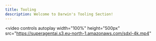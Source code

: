 ```yaml
---
title: Tooling
description: Welcome to Darwin's Tooling Section!
---
```




<Cards>
  <Card
    title="AlphaFold"
    icon="fa-solid fa-dna"
    href="./docs/pages/alphafold.mdx"
  />
  <Card
    title="RFDiffusion"
    icon="fa-solid fa-stream"
    href="./docs/pages/rfdiffusion.mdx"
  />
  <Card
    title="FASTQC"
    icon="fa-solid fa-network-wired"
    href="./docs/pages/fastqc.mdx"
  />
  <Card
    title="Cell Ranger"
    icon="fa-solid fa-toolbox"
    href="./docs/pages/cellranger.mdx"
  />
  <Card
    title="Seurat"
    icon="fa-solid fa-toolbox"
    href="./docs/pages/seurat.mdx"
  />
</Cards>

<video
  controls
  autoplay
  width="100%"
  height="500px"
  src="https://superagentai.s3.eu-north-1.amazonaws.com/sdxl-4k.mp4"
></video>
